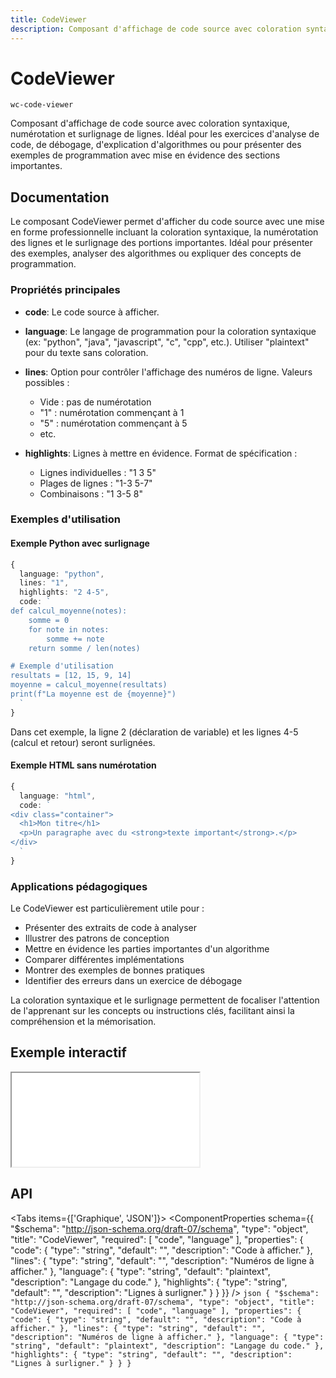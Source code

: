 ```yaml
---
title: CodeViewer
description: Composant d'affichage de code source avec coloration syntaxique, numérotation et surlignage de lignes. Idéal pour les exercices d'analyse de code, de débogage, d'explication d'algorithmes ou pour présenter des exemples de programmation avec mise en évidence des sections importantes.
---
```



# CodeViewer

`wc-code-viewer`

Composant d'affichage de code source avec coloration syntaxique, numérotation et surlignage de lignes. Idéal pour les exercices d'analyse de code, de débogage, d'explication d'algorithmes ou pour présenter des exemples de programmation avec mise en évidence des sections importantes.

## Documentation

Le composant CodeViewer permet d'afficher du code source avec une mise en forme professionnelle incluant la coloration syntaxique, la numérotation des lignes et le surlignage des portions importantes. Idéal pour présenter des exemples, analyser des algorithmes ou expliquer des concepts de programmation.

### Propriétés principales

- **code**: Le code source à afficher.

- **language**: Le langage de programmation pour la coloration syntaxique (ex: "python", "java", "javascript", "c", "cpp", etc.). Utiliser "plaintext" pour du texte sans coloration.

- **lines**: Option pour contrôler l'affichage des numéros de ligne. Valeurs possibles :

  - Vide : pas de numérotation
  - "1" : numérotation commençant à 1
  - "5" : numérotation commençant à 5
  - etc.

- **highlights**: Lignes à mettre en évidence. Format de spécification :
  - Lignes individuelles : "1 3 5"
  - Plages de lignes : "1-3 5-7"
  - Combinaisons : "1 3-5 8"

### Exemples d'utilisation

#### Exemple Python avec surlignage

```typescript
{
  language: "python",
  lines: "1",
  highlights: "2 4-5",
  code: `
def calcul_moyenne(notes):
    somme = 0
    for note in notes:
        somme += note
    return somme / len(notes)

# Exemple d'utilisation
resultats = [12, 15, 9, 14]
moyenne = calcul_moyenne(resultats)
print(f"La moyenne est de {moyenne}")
  `
}
```

Dans cet exemple, la ligne 2 (déclaration de variable) et les lignes 4-5 (calcul et retour) seront surlignées.

#### Exemple HTML sans numérotation

```typescript
{
  language: "html",
  code: `
<div class="container">
  <h1>Mon titre</h1>
  <p>Un paragraphe avec du <strong>texte important</strong>.</p>
</div>
  `
}
```

### Applications pédagogiques

Le CodeViewer est particulièrement utile pour :

- Présenter des extraits de code à analyser
- Illustrer des patrons de conception
- Mettre en évidence les parties importantes d'un algorithme
- Comparer différentes implémentations
- Montrer des exemples de bonnes pratiques
- Identifier des erreurs dans un exercice de débogage

La coloration syntaxique et le surlignage permettent de focaliser l'attention de l'apprenant sur les concepts ou instructions clés, facilitant ainsi la compréhension et la mémorisation.

## Exemple interactif

<iframe
  src={useAbsoluteUrl('playground/components/wc-code-viewer')}
  style={{ width: '100%', height: '700px', border: 'none' }}
></iframe>

## API

<Tabs items={['Graphique', 'JSON']}>
  <Tab>
    <ComponentProperties schema={{
  "$schema": "http://json-schema.org/draft-07/schema",
  "type": "object",
  "title": "CodeViewer",
  "required": [
    "code",
    "language"
  ],
  "properties": {
    "code": {
      "type": "string",
      "default": "",
      "description": "Code à afficher."
    },
    "lines": {
      "type": "string",
      "default": "",
      "description": "Numéros de ligne à afficher."
    },
    "language": {
      "type": "string",
      "default": "plaintext",
      "description": "Langage du code."
    },
    "highlights": {
      "type": "string",
      "default": "",
      "description": "Lignes à surligner."
    }
  }
}} />
  </Tab>
  <Tab>
    ```json
    {
  "$schema": "http://json-schema.org/draft-07/schema",
  "type": "object",
  "title": "CodeViewer",
  "required": [
    "code",
    "language"
  ],
  "properties": {
    "code": {
      "type": "string",
      "default": "",
      "description": "Code à afficher."
    },
    "lines": {
      "type": "string",
      "default": "",
      "description": "Numéros de ligne à afficher."
    },
    "language": {
      "type": "string",
      "default": "plaintext",
      "description": "Langage du code."
    },
    "highlights": {
      "type": "string",
      "default": "",
      "description": "Lignes à surligner."
    }
  }
}
    ```
  </Tab>
</Tabs>
